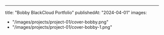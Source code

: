 ---
title: "Bobby BlackCloud Portfolio"
publishedAt: "2024-04-01"
images:
  - "/images/projects/project-01/cover-bobby.png"
  - "/images/projects/project-01/cover-bobby-1.png"
